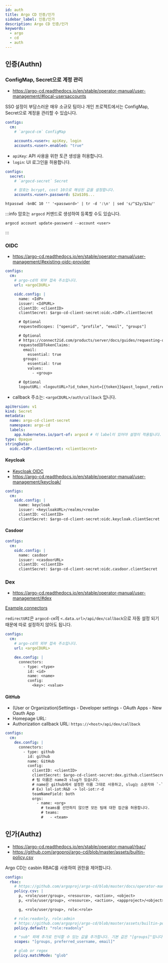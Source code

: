 ```yaml
---
id: auth
title: Argo CD 인증/인가
sidebar_label: 인증/인가
description: Argo CD 인증/인가
keywords:
  - argo
  - cd
  - auth
---
```


## 인증(Authn)

### ConfigMap, Secret으로 계정 관리

- https://argo-cd.readthedocs.io/en/stable/operator-manual/user-management/#local-usersaccounts

SSO 설정이 부담스러운 매우 소규모 팀이나 개인 프로젝트에서는 ConfigMap, Secret으로 계정을 관리할 수 있습니다.

```yaml title="argo-cd-values.yaml"
configs:
  cm:
    # `argocd-cm` ConfigMap

    accounts.<user>: apiKey, login
    accounts.<user>.enabled: "true"
```

- `apiKey`: API 사용을 위한 토큰 생성을 허용합니다.
- `login`: UI 로그인을 허용합니다.

```yaml title="argo-cd-values.yaml"
configs:
  secret:
    # `argocd-secret` Secret

    # 암호는 bcrypt, cost 10으로 해싱된 값을 설정합니다.
    accounts.<user>.password: $2a$10$...
```

```shell
htpasswd -bnBC 10 '' '<password>' | tr -d ':\n' | sed 's/^$2y/$2a/'
```

:::info
암호는 `argocd` 커맨드로 생성하여 등록할 수도 있습니다.

```shell
argocd account update-password --account <user>
```

:::

### OIDC

- https://argo-cd.readthedocs.io/en/stable/operator-manual/user-management/#existing-oidc-provider

```yaml title="argo-cd-values.yaml"
configs:
  cm:
    # argo-cd의 외부 접속 주소입니다.
    url: <argoCDURL>

    oidc.config: |
      name: <IdP>
      issuer: <IdPURL>
      clientID: <clientID>
      clientSecret: $argo-cd-client-secret:oidc.<IdP>.clientSecret

      # Optional
      requestedScopes: ["openid", "profile", "email", "groups"]

      # Optional
      # https://connect2id.com/products/server/docs/guides/requesting-openid-claims#claims-parameter
      requestedIDTokenClaims:
        email:
          essential: true
        groups:
          essential: true
          values:
            - <group>

      # Optional
      logoutURL: <logoutURL>?id_token_hint={{token}}&post_logout_redirect_uri={{logoutRedirectURL}}
```

- callback 주소는: `<argoCDURL>/auth/callback` 입니다.

```yaml
apiVersion: v1
kind: Secret
metadata:
  name: argo-cd-client-secret
  namespace: argo-cd
  labels:
    app.kubernetes.io/part-of: argocd # 이 label이 있어야 설정이 적용됩니다.
type: Opaque
stringData:
  oidc.<IdP>.clientSecret: <clientSecret>
```

#### Keycloak

- [Keycloak OIDC](/docs/mlops/mlops/auth/keycloak/openid-connect)
- https://argo-cd.readthedocs.io/en/stable/operator-manual/user-management/keycloak/

```yaml title="argo-cd-values.yaml"
configs:
  cm:
    oidc.config: |
      name: keycloak
      issuer: <keycloakURL>/realms/<realm>
      clientID: <clientID>
      clientSecret: $argo-cd-client-secret:oidc.keycloak.clientSecret
```

#### Casdoor

```yaml title="argo-cd-values.yaml"
configs:
  cm:
    oidc.config: |
      name: casdoor
      issuer: <casdoorURL>
      clientID: <clientID>
      clientSecret: $argo-cd-client-secret:oidc.casdoor.clientSecret
```

### Dex

- https://argo-cd.readthedocs.io/en/stable/operator-manual/user-management/#dex

[Example connectors](https://github.com/dexidp/website/tree/main/content/docs/connectors)

`redirectURI`은 `argocd-cm`의 `<.data.url>/api/dex/callback`으로 자동 설정 되기 때문에 따로 설정하지 않아도 됩니다.

```yaml title="argo-cd-values.yaml"
configs:
  cm:
    # argo-cd의 외부 접속 주소입니다.
    url: <argoCDURL>

    dex.config: |
      connectors:
        - type: <type>
          id: <id>
          name: <name>
          config:
            <key>: <value>
```

#### GitHub

- (User or Organization)Settings - Developer settings - OAuth Apps - New Oauth App
- Homepage URL:
- Authorization callback URL: `https://<host>/api/dex/callback`

```yaml title="argo-cd-values.yaml"
configs:
  cm:
    dex.config: |
      connectors:
        - type: github
          id: github
          name: GitHub
          config:
            clientID: <clientID>
            clientSecret: $argo-cd-client-secret:dex.github.clientSecret
            # 팀 이름은 name과 slug가 있습니다.
            # name은 github에서 설정한 이름 그대로 사용하고, slug는 소문자와 `-`만으로 변환된 이름입니다.
            # Ex) lol-iot:R&D -> lol-iot:r-d
            teamNameField: both
            orgs:
              - name: <org>
                # teams를 선언하지 않으면 모든 팀에 대한 접근을 허용합니다.
                # teams:
                #   - <team>
```

## 인가(Authz)

- https://argo-cd.readthedocs.io/en/stable/operator-manual/rbac/
- https://github.com/argoproj/argo-cd/blob/master/assets/builtin-policy.csv

Argo CD는 casbin RBAC를 사용하여 권한을 제어합니다.

```yaml title="argo-cd-values.yaml"
configs:
  rbac:
    # https://github.com/argoproj/argo-cd/blob/master/docs/operator-manual/rbac.md
    policy.csv: |
      p, <role/user/group>, <resource>, <action>, <object>
      p, <role/user/group>, <resource>, <action>, <appproject>/<object>

      g, <role/user/group>, role:<role>

    # role:readonly, role:admin
    # https://github.com/argoproj/argo-cd/blob/master/assets/builtin-policy.csv
    policy.default: "role:readonly"

    # "sub" 외에 추가로 인식할 수 있는 값을 추가합니다. 기본 값은 "[groups]"입니다.
    scopes: "[groups, preferred_username, email]"

    # glob or regex
    policy.matchMode: "glob"
```

